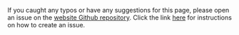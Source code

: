 ::: {.callout-note title="Suggest Feedback!"}
If you caught any typos or have any suggestions for this page, please open an issue on the [website Github repository]({{< var github-website-repo-url >}}).
Click the link [here](/resources/how-to-create-a-github-issue.qmd) for instructions on how to create an issue.
:::
